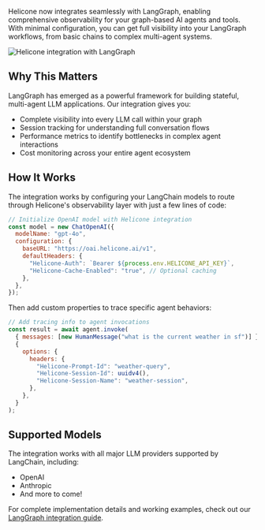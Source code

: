 Helicone now integrates seamlessly with LangGraph, enabling comprehensive observability for your graph-based AI agents and tools. With minimal configuration, you can get full visibility into your LangGraph workflows, from basic chains to complex multi-agent systems.

![Helicone integration with LangGraph](/static/changelog/images/20250323-langgraph-integration.webp)

## Why This Matters
LangGraph has emerged as a powerful framework for building stateful, multi-agent LLM applications. Our integration gives you:

- Complete visibility into every LLM call within your graph
- Session tracking for understanding full conversation flows
- Performance metrics to identify bottlenecks in complex agent interactions
- Cost monitoring across your entire agent ecosystem

## How It Works

The integration works by configuring your LangChain models to route through Helicone's observability layer with just a few lines of code:

```javascript
// Initialize OpenAI model with Helicone integration
const model = new ChatOpenAI({
  modelName: "gpt-4o",
  configuration: {
    baseURL: "https://oai.helicone.ai/v1",
    defaultHeaders: {
      "Helicone-Auth": `Bearer ${process.env.HELICONE_API_KEY}`,
      "Helicone-Cache-Enabled": "true", // Optional caching
    },
  },
});
```

Then add custom properties to trace specific agent behaviors:

```javascript
// Add tracing info to agent invocations
const result = await agent.invoke(
  { messages: [new HumanMessage("what is the current weather in sf")] },
  {
    options: {
      headers: {
        "Helicone-Prompt-Id": "weather-query",
        "Helicone-Session-Id": uuidv4(),
        "Helicone-Session-Name": "weather-session", 
      },
    },
  }
);
```

## Supported Models

The integration works with all major LLM providers supported by LangChain, including:

- OpenAI
- Anthropic
- And more to come!

For complete implementation details and working examples, check out our <a href="https://docs.helicone.ai/other-integrations/langgraph" rel="noopener" target="_blank">LangGraph integration guide</a>.